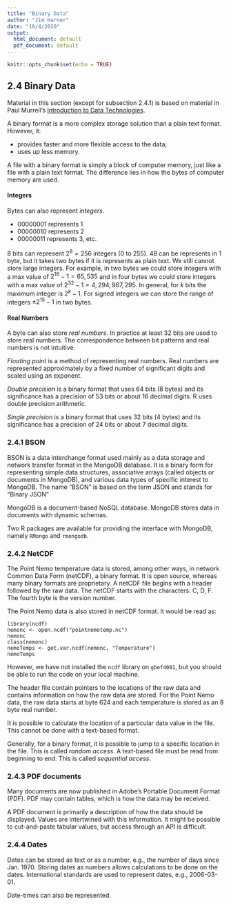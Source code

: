 ```yaml
---
title: "Binary Data"
author: "Jim Harner"
date: "10/4/2020"
output:
  html_document: default
  pdf_document: default
---
```


```r
knitr::opts_chunk$set(echo = TRUE)
```

## 2.4 Binary Data

Material in this section (except for subsection 2.4.1) is based on material in Paul Murrell's [Introduction to Data Technologies](https://www.stat.auckland.ac.nz/~paul/ItDT/).

A binary format is a more complex storage solution than a plain text format. However, it:    

* provides faster and more flexible access to the data;   
* uses up less memory.  

A file with a binary format is simply a block of computer memory, just like a file with a plain text format. The difference lies in how the bytes of computer memory are used.

#### Integers

Bytes can also represent *integers*.  

* 00000001 represents 1  
* 00000010 represents 2   
* 00000011 represents 3, etc.   

8 bits can represent $2^8 = 256$ integers (0 to 255). 48 can be represents in 1 byte, but it takes two bytes if it is represents as plain text. We still cannot store large integers. For example, in two bytes we could store integers with a max value of $2^{16} - 1 = 65,535$ and in four bytes we could store integers with a max value of $2^{32} - 1 = 4,294,967,295$. In general, for $k$ bits the maximum integer is $2^k -1$. For signed integers we can store the range of integers $\pm 2^{15} -1$ in two bytes.

#### Real Numbers

A byte can also store *real numbers*. In practice at least 32 bits are used to store real numbers. The correspondence between bit patterns and real numbers is not intuitive.

*Floating point* is a method of representing real numbers. Real numbers are represented approximately by a fixed number of significant digits and scaled using an exponent.  

*Double precision* is a binary format that uses 64 bits (8 bytes) and its significance has a precision of 53 bits or about 16 decimal digits. R uses double precision arithmetic.

*Single precision* is a binary format that uses 32 bits (4 bytes) and its significance has a precision of 24 bits or about 7 decimal digits.

### 2.4.1 BSON

BSON is a data interchange format used mainly as a data storage and network transfer format in the MongoDB database. It is a binary form for representing simple data structures, associative arrays (called objects or documents in MongoDB), and various data types of specific interest to MongoDB. The name "BSON" is based on the term JSON and stands for "Binary JSON"

MongoDB is a document-based NoSQL database. MongoDB stores data in documents with dynamic schemas. 

Two R packages are available for providing the interface with MongoDB, namely `RMongo` and `rmongodb`.

### 2.4.2 NetCDF

The Point Nemo temperature data is stored, among other ways, in network Common Data Form (netCDF), a binary format. It is open source, whereas many binary formats are proprietary. A netCDF file begins with a header followed by the raw data. The netCDF starts with the characters: C, D, F. The fourth byte is the version number.

The Point Nemo data is also stored in netCDF format. It would be read as:
```
library(ncdf)
nemonc <- open.ncdf("pointnemotemp.nc")
nemonc
class(nemonc)
nemoTemps <- get.var.ncdf(nemonc, "Temperature")
nemoTemps
```
However, we have not installed the `ncdf` library on `gbef4001`, but you should be able to run the code on your local machine.

The header file contain pointers to the locations of the raw data and contains information on how the raw data are stored. For the Point Nemo data, the raw data starts at byte 624 and each temperature is stored as an 8 byte real number.

It is possible to calculate the location of a particular data value in the file. This cannot be done with a text-based format.

Generally, for a binary format, it is possible to jump to a specific location in the file. This is called *random access*. A text-based file must be read from beginning to end. This is called *sequential access*.

### 2.4.3 PDF documents

Many documents are now published in Adobe's Portable Document Format (PDF). PDF may contain tables, which is how the data may be received.

A PDF document is primarily a description of how the data should be displayed. Values are intertwined with this information. It might be possible to cut-and-paste tabular values, but access through an API is difficult.

### 2.4.4 Dates

Dates can be stored as text or as a number, e.g., the number of days since Jan. 1970. Storing dates as numbers allows calculations to be done on the dates. International standards are used to represent dates, e.g., 2006-03-01.

Date-times can also be represented.
